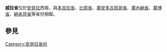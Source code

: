{{Infomation of Subdivisions|
Map=Image:Angola Provinces Huila 250px.png|
MapSize=150px|
Nation=安哥拉|
enNation=Angola|
Lang=[[葡萄牙語|葡語]]|
oName={{lang|pt|Huíla}}|
Lv=省|
Capital=[[盧班戈|盧班戈]]|
tArea=75,002|
tPop=700,000|
ISOcode=AO-HUI|
}}

'''威拉省'''位於[[安哥拉|安哥拉]]西南，與[[本吉拉省|本吉拉省]]、[[比耶省|比耶省]]、[[庫安多古班哥省|庫安多古班哥省]]、[[庫內納省|庫內納省]]、[[萬博省|萬博省]]、[[納米貝省|納米貝省]]等省份相鄰。
==參見==
{{Portal|安哥拉|Flag of Angola.svg}}

{{Provinces of Angola}}

{{Municipalities of Angola}}
{{coord|display=title}}
{{Angola-geo-stub}}

[[Category:安哥拉省份|Category:安哥拉省份]]